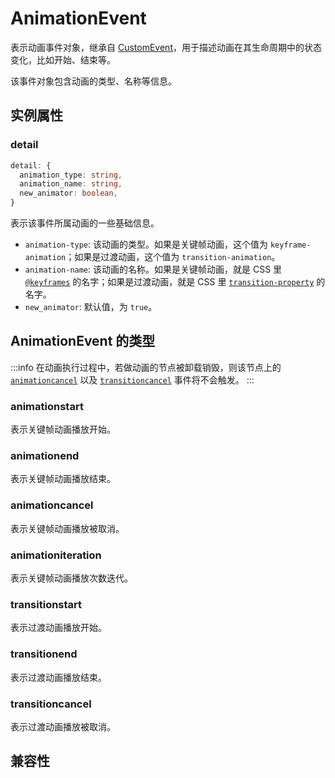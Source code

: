 # AnimationEvent

表示动画事件对象，继承自 [CustomEvent](./custom-event)，用于描述动画在其生命周期中的状态变化，比如开始、结束等。

该事件对象包含动画的类型、名称等信息。

## 实例属性

### detail

```ts
detail: {
  animation_type: string,
  animation_name: string,
  new_animator: boolean,
}
```

表示该事件所属动画的一些基础信息。

- `animation-type`: 该动画的类型。如果是关键帧动画，这个值为 `keyframe-animation`；如果是过渡动画，这个值为 `transition-animation`。
- `animation-name`: 该动画的名称。如果是关键帧动画，就是 CSS 里 [`@keyframes`](../../css/at-rule/keyframes.mdx) 的名字；如果是过渡动画，就是 CSS 里 [`transition-property`](../../css/properties/transition-property.mdx) 的名字。
- `new_animator`: 默认值，为 `true`。

## AnimationEvent 的类型

:::info
在动画执行过程中，若做动画的节点被卸载销毁，则该节点上的 [`animationcancel`](#animationcancel) 以及 [`transitioncancel`](#transitioncancel) 事件将不会触发。
:::

### animationstart

表示关键帧动画播放开始。

### animationend

表示关键帧动画播放结束。

### animationcancel

表示关键帧动画播放被取消。

### animationiteration

表示关键帧动画播放次数迭代。

### transitionstart

表示过渡动画播放开始。

### transitionend

表示过渡动画播放结束。

### transitioncancel

表示过渡动画播放被取消。

## 兼容性


<LegacyCompatTable metadata="lynx-api/event/AnimationEvent" />
